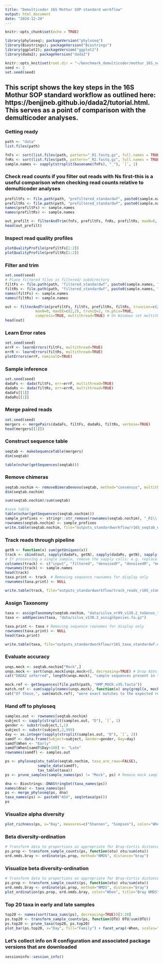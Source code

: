 ```yaml
---
title: "Demulticoder 16S Mothur SOP standard workflow"
output: html_document
date: "2024-12-24"
---
```


```r
knitr::opts_chunk$set(echo = TRUE)

library(phyloseq); packageVersion("phyloseq")
library(Biostrings); packageVersion("Biostrings")
library(ggplot2); packageVersion("ggplot2")
library(dada2); packageVersion("dada2")

knitr::opts_knit$set(root.dir = "~/benchmark_demulticoder/mothur_16S_sop")
seed <- 2
set.seed(seed)
```

## This script shows the key steps in the 16S Mothur SOP standard workflow as outlined here: https://benjjneb.github.io/dada2/tutorial.html. This serves as a point of comparison with the demulticoder analyses.

### Getting ready
```r
path <- "data" 
list.files(path)

fnFs <- sort(list.files(path, pattern="_R1.fastq.gz", full.names = TRUE))
fnRs <- sort(list.files(path, pattern="_R2.fastq.gz", full.names = TRUE))
sample.names <- sapply(strsplit(basename(fnFs), "_"), `[`, 1)
```

### Check read counts if you filter out reads with Ns first-this is a useful comparison when checking read counts relative to demulticoder analyses
```r
prefiltFs <- file.path(path, "prefiltered_standardwf", paste0(sample.names, "_F_prefilt.fastq.gz"))
prefiltRs <- file.path(path, "prefiltered_standardwf", paste0(sample.names, "_R_prefilt.fastq.gz"))
names(prefiltFs) <- sample.names
names(prefiltRs) <- sample.names

out_prefilt <- filterAndTrim(fnFs, prefiltFs, fnRs, prefiltRs, maxN=0, multithread=TRUE) 
head(out_prefilt)
```

### Inspect read quality profiles
```r
plotQualityProfile(prefiltFs[1:2])
plotQualityProfile(prefiltRs[1:2])
```

### Filter and trim
```r
set.seed(seed)
# Place filtered files in filtered/ subdirectory
filtFs <- file.path(path, "filtered_standardwf", paste0(sample.names, "_F_filt.fastq.gz"))
filtRs <- file.path(path, "filtered_standardwf", paste0(sample.names, "_R_filt.fastq.gz"))
names(filtFs) <- sample.names
names(filtRs) <- sample.names

out <- filterAndTrim(prefiltFs, filtFs, prefiltRs, filtRs, truncLen=c(240,160),
              maxN=0, maxEE=c(2,2), truncQ=2, rm.phix=TRUE,
              compress=TRUE, multithread=TRUE) # On Windows set multithread=FALSE
head(out)
```

### Learn Error rates
```r
set.seed(seed)
errF <- learnErrors(filtFs, multithread=TRUE)
errR <- learnErrors(filtRs, multithread=TRUE)
plotErrors(errF, nominalQ=TRUE)
```

### Sample inference
```r
set.seed(seed)
dadaFs <- dada(filtFs, err=errF, multithread=TRUE)
dadaRs <- dada(filtRs, err=errR, multithread=TRUE)
dadaFs[[1]]
dadaRs[[1]]
```

### Merge paired reads
```r
set.seed(seed)
mergers <- mergePairs(dadaFs, filtFs, dadaRs, filtRs, verbose=TRUE)
head(mergers[[1]])
```

### Construct sequence table
```r
seqtab <- makeSequenceTable(mergers)
dim(seqtab)

table(nchar(getSequences(seqtab)))
```


### Remove chimeras
```r
seqtab.nochim <- removeBimeraDenovo(seqtab, method="consensus", multithread=TRUE, verbose=TRUE)
dim(seqtab.nochim)

sum(seqtab.nochim)/sum(seqtab)

#save table
table(nchar(getSequences(seqtab.nochim)))
sample_prefixes <- stringr::str_remove(rownames(seqtab.nochim), "_R1\\.fastq\\.gz$")
rownames(seqtab.nochim) <- sample_prefixes
write.table(seqtab.nochim, file="outputs_standardworkflow/r16S_seqtab_nochim.out",sep="\t",quote=F)
```

### Track reads through pipeline
```r
getN <- function(x) sum(getUniques(x))
track <- cbind(out, sapply(dadaFs, getN), sapply(dadaRs, getN), sapply(mergers, getN), rowSums(seqtab.nochim))
# If processing a single sample, remove the sapply calls: e.g. replace sapply(dadaFs, getN) with getN(dadaFs)
colnames(track) <- c("input", "filtered", "denoisedF", "denoisedR", "merged", "nonchim")
rownames(track) <- sample.names
head(track)
taxa.print <- track  # Removing sequence rownames for display only
rownames(taxa.print) <- NULL

write.table(track, file="outputs_standardworkflow/track_reads_r16S_standardwf",sep="\t",quote=F)
```

### Assign Taxonomy
```r
taxa <- assignTaxonomy(seqtab.nochim, "data/silva_nr99_v138.2_toGenus_trainset.fa.gz", multithread=TRUE)
taxa <- addSpecies(taxa, "data/silva_v138.2_assignSpecies.fa.gz")

taxa.print <- taxa # Removing sequence rownames for display only
rownames(taxa.print) <- NULL
head(taxa.print)

write.table(taxa, file="outputs_standardworkflow/r16S_taxa_standardwf.out",sep="\t",quote=F)
```

### Evaluate accuracy
```r
unqs.mock <- seqtab.nochim["Mock",]
unqs.mock <- sort(unqs.mock[unqs.mock>0], decreasing=TRUE) # Drop ASVs absent in the Mock
cat("DADA2 inferred", length(unqs.mock), "sample sequences present in the Mock community.\n")

mock.ref <- getSequences(file.path(path, "HMP_MOCK.v35.fasta"))
match.ref <- sum(sapply(names(unqs.mock), function(x) any(grepl(x, mock.ref))))
cat("Of those,", sum(match.ref), "were exact matches to the expected reference sequences.\n")
```

### Hand off to phyloseq
```r
samples.out <- rownames(seqtab.nochim)
subject <- sapply(strsplit(samples.out, "D"), `[`, 1)
gender <- substr(subject,1,1)
subject <- substr(subject,2,999)
day <- as.integer(sapply(strsplit(samples.out, "D"), `[`, 2))
samdf <- data.frame(Subject=subject, Gender=gender, Day=day)
samdf$When <- "Early"
samdf$When[samdf$Day>100] <- "Late"
rownames(samdf) <- samples.out

ps <- phyloseq(otu_table(seqtab.nochim, taxa_are_rows=FALSE), 
               sample_data(samdf), 
               tax_table(taxa))
ps <- prune_samples(sample_names(ps) != "Mock", ps) # Remove mock sample

dna <- Biostrings::DNAStringSet(taxa_names(ps))
names(dna) <- taxa_names(ps)
ps <- merge_phyloseq(ps, dna)
taxa_names(ps) <- paste0("ASV", seq(ntaxa(ps)))
ps
```

### Visualize alpha diversity
```r
plot_richness(ps, x="Day", measures=c("Shannon", "Simpson"), color="When")
```

### Beta diversity-ordination
```r
# Transform data to proportions as appropriate for Bray-Curtis distances
ps.prop <- transform_sample_counts(ps, function(otu) otu/sum(otu))
ord.nmds.bray <- ordinate(ps.prop, method="NMDS", distance="bray")
```

### Visualize beta diversity-ordination
```r
# Transform data to proportions as appropriate for Bray-Curtis distances
ps.prop <- transform_sample_counts(ps, function(otu) otu/sum(otu))
ord.nmds.bray <- ordinate(ps.prop, method="NMDS", distance="bray")
plot_ordination(ps.prop, ord.nmds.bray, color="When", title="Bray NMDS")
```

### Top 20 taxa in early and late samples
```r
top20 <- names(sort(taxa_sums(ps), decreasing=TRUE))[1:20]
ps.top20 <- transform_sample_counts(ps, function(OTU) OTU/sum(OTU))
ps.top20 <- prune_taxa(top20, ps.top20)
plot_bar(ps.top20, x="Day", fill="Family") + facet_wrap(~When, scales="free_x")
```

### Let's collect info on R configuration and associated package versions that are downloaded
```r
sessioninfo::session_info()
```